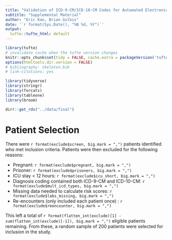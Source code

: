 ```yaml
---
title: "Validation of ICD-9-CM/ICD-10-CM Codes for Automated Electronic Scoring of APACHE II, APACHE III, and SAPS II"
subtitle: "Supplemental Material"
author: "Eric Kao, Brian Gulbis"
date: '`r format(Sys.Date(), "%B %d, %Y")`'
output:
  tufte::tufte_html: default
---
```


```r
library(tufte)
# invalidate cache when the tufte version changes
knitr::opts_chunk$set(tidy = FALSE, cache.extra = packageVersion('tufte'))
options(htmltools.dir.version = FALSE)
# bibliography: skeleton.bib
# link-citations: yes

library(tidyverse)
library(stringr)
library(forcats)
library(tableone)
library(broom)

dirr::get_rds("../data/final")
```

# Patient Selection

There were `r format(exclude$screen, big.mark = ",")` patients identified who met inclusion criteria. Patients were then excluded for the following reasons:

* Pregnant: `r format(exclude$pregnant, big.mark = ",")`
* Prisoner: `r format(exclude$prisoners, big.mark = ",")`
* ICU stay < 12 hours: `r format(exclude$icu_short, big.mark = ",")`
* Diagnosis coding contained both ICD-9-CM and ICD-10-CM: `r format(exclude$mult_icd_types, big.mark = ",")`
* Missing data needed to calculate risk scores: `r format(exclude$labs_missing, big.mark = ",")`
* Re-encounters (only included each patient once) : `r format(exclude$reencounter, big.mark = ",")`

This left a total of `r format(flatten_int(exclude)[1] - sum(flatten_int(exclude)[-1]), big.mark = ",")` eligible patients remaining. From these, a random sample of 200 patients were selected for inclusion in the study. 

